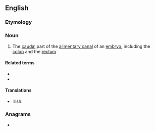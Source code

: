 ==English==
{{wikipedia}}

===Etymology===
{{compound|en|hind|gut}}

===Noun===
{{en-noun}}

# {{lb|en|anatomy}} The [[caudal]] part of the [[alimentary canal]] of an [[embryo]], including the [[colon]] and the [[rectum]]

====Related terms====
* {{l|en|foregut}}
* {{l|en|midgut}}

====Translations====
{{trans-top|anatomy: the caudal part of the alimentary canal of an embryo}}
* Irish: {{t|ga|putóg chúil|f}}
{{trans-mid}}
{{trans-bottom}}

===Anagrams===
* {{anagrams|en|a=dghintu|undight}}